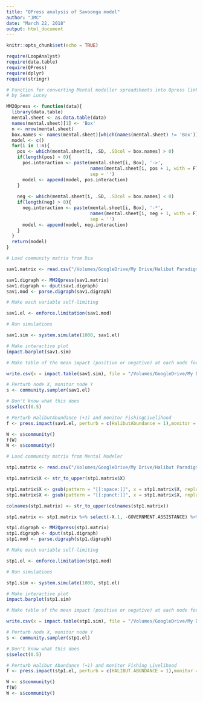 ```yaml
---
title: "QPress analysis of Savoonga model"
author: "JMC"
date: "March 22, 2018"
output: html_document
---
```


```r
knitr::opts_chunk$set(echo = TRUE)
```

```r
require(LoopAnalyst)
require(data.table)
require(QPress)
require(dplyr)
require(stringr)
```


```r
# Function for converting Mental modeller spreadsheets into Qpress links
# by Sean Lucey

MM2Qpress <- function(data){
  library(data.table)
  mental.sheet <- as.data.table(data)
  names(mental.sheet)[1] <- 'Box'
  n <- nrow(mental.sheet)
  box.names <- names(mental.sheet)[which(names(mental.sheet) != 'Box')]
  model <- c()
  for(i in 1:n){
    pos <- which(mental.sheet[i, .SD, .SDcol = box.names] > 0)
    if(length(pos) > 0){
      pos.interaction <- paste(mental.sheet[i, Box], '->', 
                               names(mental.sheet[i, pos + 1, with = F]), 
                               sep = '')
      model <- append(model, pos.interaction)
    }
    
    neg <- which(mental.sheet[i, .SD, .SDcol = box.names] < 0)
    if(length(neg) > 0){
      neg.interaction <- paste(mental.sheet[i, Box], '-*', 
                               names(mental.sheet[i, neg + 1, with = F]), 
                               sep = '')
      model <- append(model, neg.interaction)
    }
  }
  return(model)
}
```

```r
# Load community matrix from Dia

sav1.matrix <- read.csv("/Volumes/GoogleDrive/My Drive/Halibut Paradigm/Community Matrices/Savoonga.csv")

sav1.digraph <- MM2Qpress(sav1.matrix)
sav1.digraph <- dput(sav1.digraph)
sav1.mod <- parse.digraph(sav1.digraph) 

# Make each variable self-limiting

sav1.el <- enforce.limitation(sav1.mod)

# Run simulations

sav1.sim <- system.simulate(1000, sav1.el)

# Make interactive plot
impact.barplot(sav1.sim)

# Make table of the mean impact (positive or negative) at each node for a positive perturbation of each node. The k-th column corresponds to a perturbation of the k-th node, and shows the mean impact on each node.

write.csv(x = impact.table(sav1.sim), file = "/Volumes/GoogleDrive/My Drive/Halibut Paradigm/Output/sav_sim_table.csv")

# Perturb node X, monitor node Y
s <- community.sampler(sav1.el)

# Don't know what this does
s$select(0.5)

# Perturb HalibutAbundance (+1) and monitor FishingLivelihood
f <- press.impact(sav1.el, perturb = c(HalibutAbundance = 1),monitor = c(FishingLivelihood = 0))

W <- s$community()
f(W)
W <- s$community()
```

```r
# Load community matrix from Mental Modeler

stp1.matrix <- read.csv("/Volumes/GoogleDrive/My Drive/Halibut Paradigm/Community Matrices/SaintPaul.csv")

stp1.matrix$X <- str_to_upper(stp1.matrix$X)

stp1.matrix$X <- gsub(pattern = "[[:space:]]", x = stp1.matrix$X, replacement = ".") 
stp1.matrix$X <- gsub(pattern = "[[:punct:]]", x = stp1.matrix$X, replacement = ".") 

colnames(stp1.matrix) <- str_to_upper(colnames(stp1.matrix))

stp1.matrix <- stp1.matrix %>% select(-X.1, -GOVERNMENT.ASSISTANCE) %>% filter(X != "GOVERNMENT.ASSISTANCE")

stp1.digraph <- MM2Qpress(stp1.matrix)
stp1.digraph <- dput(stp1.digraph)
stp1.mod <- parse.digraph(stp1.digraph) 

# Make each variable self-limiting

stp1.el <- enforce.limitation(stp1.mod)

# Run simulations

stp1.sim <- system.simulate(1000, stp1.el)

# Make interactive plot
impact.barplot(stp1.sim)

# Make table of the mean impact (positive or negative) at each node for a positive perturbation of each node. The k-th column corresponds to a perturbation of the k-th node, and shows the mean impact on each node.

write.csv(x = impact.table(stp1.sim), file = "/Volumes/GoogleDrive/My Drive/Halibut Paradigm/Output/stp_sim_table.csv")

# Perturb node X, monitor node Y
s <- community.sampler(stp1.el)

# Don't know what this does
s$select(0.5)

# Perturb Halibut Abundance (+1) and monitor Fishing Livelihood
f <- press.impact(stp1.el, perturb = c(HALIBUT.ABUNDANCE = 1),monitor = c(FISHING.LIVELIHOOD = 0))

W <- s$community()
f(W)
W <- s$community()
```


